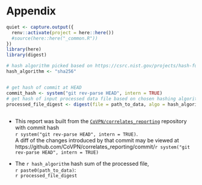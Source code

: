 # Appendix

```r
quiet <- capture.output({
  renv::activate(project = here::here())
  #source(here::here("_common.R"))
})
library(here)
library(digest)

# hash algorithm picked based on https://csrc.nist.gov/projects/hash-functions
hash_algorithm <- "sha256"


# get hash of commit at HEAD
commit_hash <- system("git rev-parse HEAD", intern = TRUE)    
# get hash of input processed data file based on chosen hashing algorithm
processed_file_digest <- digest(file = path_to_data, algo = hash_algorithm)
    


```

* This report was built from the
  [`CoVPN/correlates_reporting`](https://github.com/CoVPN/correlates_reporting)
  repository with commit hash  
  `r system("git rev-parse HEAD", intern = TRUE)`.  
  A diff of the changes introduced by that commit may be viewed at  
  https://github.com/CoVPN/correlates_reporting/commit/`r system("git rev-parse HEAD", intern = TRUE)`


* The `r hash_algorithm` hash sum of the processed file,  
`r paste0(path_to_data)`:  
`r processed_file_digest`